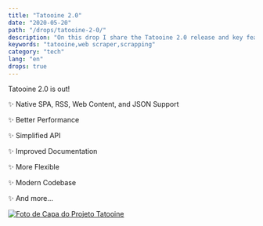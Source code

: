 ```yaml
---
title: "Tatooine 2.0"
date: "2020-05-20"
path: "/drops/tatooine-2-0/"
description: "On this drop I share the Tatooine 2.0 release and key features."
keywords: "tatooine,web scraper,scrapping"
category: "tech"
lang: "en"
drops: true
---
```



<Drop>

Tatooine 2.0 is out!

✨ Native SPA, RSS, Web Content, and JSON Support

✨ Better Performance

✨ Simplified API

✨ Improved Documentation

✨ More Flexible

✨ Modern Codebase

✨ And more...

[![Foto de Capa do Projeto Tatooine](https://cloud.githubusercontent.com/assets/1680157/17003290/a47ea06a-4ea5-11e6-8fc0-c36988534226.png)](https://github.com/obetomuniz/tatooine)

</Drop>
